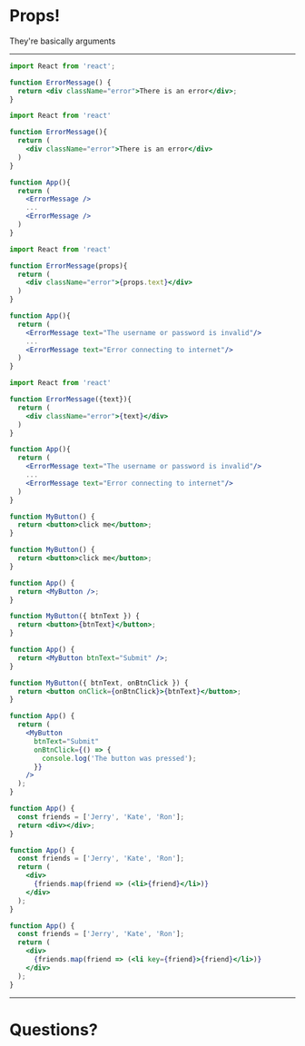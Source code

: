 

# Props!

They're basically arguments

---

<CodeSurfer>

```jsx title="Let's look at a basic ErrorMessage component" subtitle=""
import React from 'react';

function ErrorMessage() {
  return <div className="error">There is an error</div>;
}
```

```jsx title="We might want to re-use throughout our app" subtitle="The problem is it has a static, hard-coded message"
import React from 'react'

function ErrorMessage(){
  return (
    <div className="error">There is an error</div>
  )
}

function App(){
  return (
    <ErrorMessage />
    ...
    <ErrorMessage />
  )
}
```

```jsx title="We can use props to give it a custom message" subtitle="This is a lot like passing an argument into a function"
import React from 'react'

function ErrorMessage(props){
  return (
    <div className="error">{props.text}</div>
  )
}

function App(){
  return (
    <ErrorMessage text="The username or password is invalid"/>
    ...
    <ErrorMessage text="Error connecting to internet"/>
  )
}
```

```jsx 3,5 title="A lot of developers will 'destructure' the props object" subtitle=""
import React from 'react'

function ErrorMessage({text}){
  return (
    <div className="error">{text}</div>
  )
}

function App(){
  return (
    <ErrorMessage text="The username or password is invalid"/>
    ...
    <ErrorMessage text="Error connecting to internet"/>
  )
}
```

```jsx title="Now let's look at a button component" subtitle=""
function MyButton() {
  return <button>click me</button>;
}
```

```jsx title="We'll render it in our app" subtitle=""
function MyButton() {
  return <button>click me</button>;
}

function App() {
  return <MyButton />;
}
```

```jsx title="And pass it a custom 'btnText' prop" subtitle=""
function MyButton({ btnText }) {
  return <button>{btnText}</button>;
}

function App() {
  return <MyButton btnText="Submit" />;
}
```

```jsx title="We can also pass functions" subtitle="These are essentially callbacks for when events happen"
function MyButton({ btnText, onBtnClick }) {
  return <button onClick={onBtnClick}>{btnText}</button>;
}

function App() {
  return (
    <MyButton
      btnText="Submit"
      onBtnClick={() => {
        console.log('The button was pressed');
      }}
    />
  );
}
```

```jsx title="Our app has a list of friends" subtitle=""
function App() {
  const friends = ['Jerry', 'Kate', 'Ron'];
  return <div></div>;
}
```

```jsx title="You can map array elements to JSX elements using Array.map" subtitle=""
function App() {
  const friends = ['Jerry', 'Kate', 'Ron'];
  return (
    <div>
      {friends.map(friend => (<li>{friend}</li>)}
    </div>
  );
}
```

```jsx title="When using Array.map you need to pass a unique 'key' prop" subtitle=""
function App() {
  const friends = ['Jerry', 'Kate', 'Ron'];
  return (
    <div>
      {friends.map(friend => (<li key={friend}>{friend}</li>)}
    </div>
  );
}
```

</CodeSurfer>

---

# Questions?
